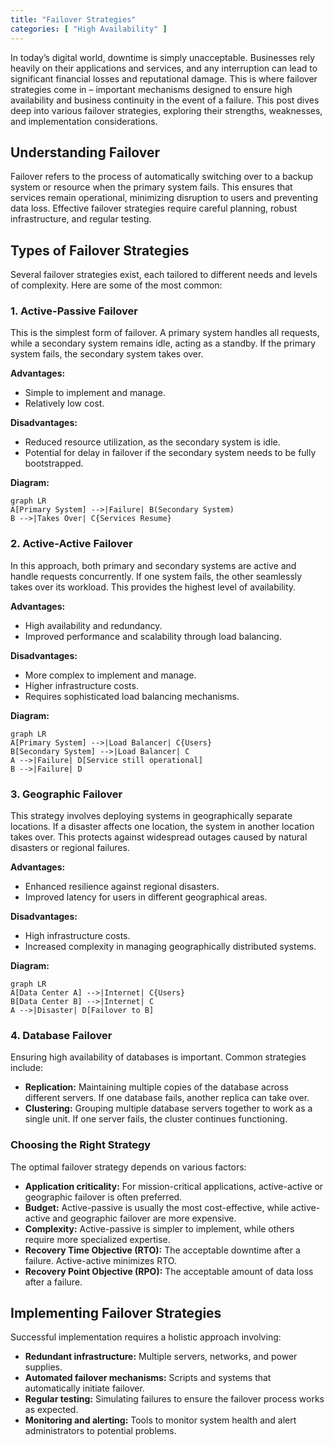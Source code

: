 ```yaml
---
title: "Failover Strategies"
categories: [ "High Availability" ]
---
```


In today's digital world, downtime is simply unacceptable. Businesses rely heavily on their applications and services, and any interruption can lead to significant financial losses and reputational damage. This is where failover strategies come in – important mechanisms designed to ensure high availability and business continuity in the event of a failure. This post dives deep into various failover strategies, exploring their strengths, weaknesses, and implementation considerations.

## Understanding Failover

Failover refers to the process of automatically switching over to a backup system or resource when the primary system fails. This ensures that services remain operational, minimizing disruption to users and preventing data loss. Effective failover strategies require careful planning, robust infrastructure, and regular testing.

## Types of Failover Strategies

Several failover strategies exist, each tailored to different needs and levels of complexity. Here are some of the most common:

### 1. Active-Passive Failover

This is the simplest form of failover. A primary system handles all requests, while a secondary system remains idle, acting as a standby. If the primary system fails, the secondary system takes over.

**Advantages:**

-   Simple to implement and manage.
-   Relatively low cost.

**Disadvantages:**

-   Reduced resource utilization, as the secondary system is idle.
-   Potential for delay in failover if the secondary system needs to be fully bootstrapped.

**Diagram:**

```mermaid
graph LR
A[Primary System] -->|Failure| B(Secondary System)
B -->|Takes Over| C{Services Resume}
```

### 2. Active-Active Failover

In this approach, both primary and secondary systems are active and handle requests concurrently. If one system fails, the other seamlessly takes over its workload. This provides the highest level of availability.

**Advantages:**

-   High availability and redundancy.
-   Improved performance and scalability through load balancing.

**Disadvantages:**

-   More complex to implement and manage.
-   Higher infrastructure costs.
-   Requires sophisticated load balancing mechanisms.

**Diagram:**

```mermaid
graph LR
A[Primary System] -->|Load Balancer| C{Users}
B[Secondary System] -->|Load Balancer| C
A -->|Failure| D[Service still operational]
B -->|Failure| D
```

### 3. Geographic Failover

This strategy involves deploying systems in geographically separate locations. If a disaster affects one location, the system in another location takes over. This protects against widespread outages caused by natural disasters or regional failures.

**Advantages:**

-   Enhanced resilience against regional disasters.
-   Improved latency for users in different geographical areas.

**Disadvantages:**

-   High infrastructure costs.
-   Increased complexity in managing geographically distributed systems.

**Diagram:**

```mermaid
graph LR
A[Data Center A] -->|Internet| C{Users}
B[Data Center B] -->|Internet| C
A -->|Disaster| D[Failover to B]
```

### 4. Database Failover

Ensuring high availability of databases is important. Common strategies include:

-   **Replication:** Maintaining multiple copies of the database across different servers. If one database fails, another replica can take over.
-   **Clustering:** Grouping multiple database servers together to work as a single unit. If one server fails, the cluster continues functioning.

### Choosing the Right Strategy

The optimal failover strategy depends on various factors:

-   **Application criticality:** For mission-critical applications, active-active or geographic failover is often preferred.
-   **Budget:** Active-passive is usually the most cost-effective, while active-active and geographic failover are more expensive.
-   **Complexity:** Active-passive is simpler to implement, while others require more specialized expertise.
-   **Recovery Time Objective (RTO):** The acceptable downtime after a failure. Active-active minimizes RTO.
-   **Recovery Point Objective (RPO):** The acceptable amount of data loss after a failure.

## Implementing Failover Strategies

Successful implementation requires a holistic approach involving:

-   **Redundant infrastructure:** Multiple servers, networks, and power supplies.
-   **Automated failover mechanisms:** Scripts and systems that automatically initiate failover.
-   **Regular testing:** Simulating failures to ensure the failover process works as expected.
-   **Monitoring and alerting:** Tools to monitor system health and alert administrators to potential problems.